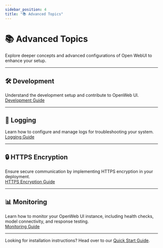 ```yaml
---
sidebar_position: 4
title: "📚 Advanced Topics"
---
```


# 📚 Advanced Topics

Explore deeper concepts and advanced configurations of Open WebUI to enhance your setup.

---

## 🛠️ Development
Understand the development setup and contribute to OpenWeb UI.  
[Development Guide](/getting-started/advanced-topics/development)

---

## 📝 Logging  
Learn how to configure and manage logs for troubleshooting your system.  
[Logging Guide](/getting-started/advanced-topics/logging)

---

## 🔒 HTTPS Encryption  
Ensure secure communication by implementing HTTPS encryption in your deployment.  
[HTTPS Encryption Guide](/getting-started/advanced-topics/https-encryption)

---

## 📊 Monitoring
Learn how to monitor your OpenWeb UI instance, including health checks, model connectivity, and response testing.  
[Monitoring Guide](/getting-started/advanced-topics/monitoring)

---

Looking for installation instructions? Head over to our [Quick Start Guide](/getting-started/quick-start).  